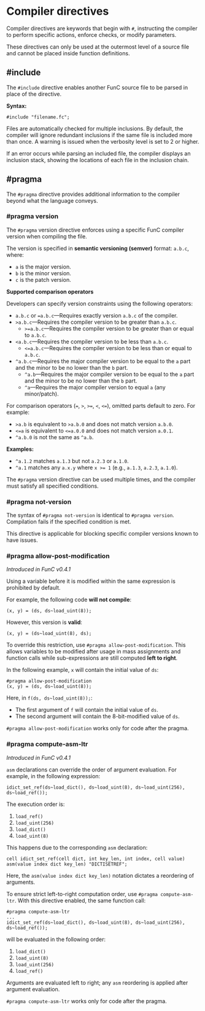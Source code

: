 
# Compiler directives

Compiler directives are keywords that begin with `#`, instructing the compiler to perform specific actions, enforce checks, or modify parameters.

These directives can only be used at the outermost level of a source file and cannot be placed inside function definitions.

## #include

The `#include` directive enables another FunC source file to be parsed in place of the directive.

**Syntax:**

```func
#include "filename.fc";
```

Files are automatically checked for multiple inclusions. By default, the compiler will ignore redundant inclusions if the same file is included more than once. A warning is issued when the verbosity level is set to 2 or higher.

If an error occurs while parsing an included file, the compiler displays an inclusion stack, showing the locations of each file in the inclusion chain.

## #pragma

The `#pragma` directive provides additional information to the compiler beyond what the language conveys.

### #pragma version

The `#pragma` version directive enforces using a specific FunC compiler version when compiling the file.

The version is specified in **semantic versioning (semver)** format: `a.b.c`, where:

- `a` is the major version.
- `b` is the minor version.
- `c` is the patch version.

**Supported comparison operators**

Developers can specify version constraints using the following operators:

- `a.b.c` or `=a.b.c`—Requires exactly version `a.b.c` of the compiler.
- `>a.b.c`—Requires the compiler version to be greater than `a.b.c`.
  - `>=a.b.c`—Requires the compiler version to be greater than or equal to `a.b.c`.
- `<a.b.c`—Requires the compiler version to be less than `a.b.c`.
  - `<=a.b.c`—Requires the compiler version to be less than or equal to `a.b.c`.
- `^a.b.c`—Requires the major compiler version to be equal to the `a` part and the minor to be no lower than the `b` part.
  - `^a.b`—Requires the major compiler version to be equal to the `a` part and the minor to be no lower than the `b` part.
  - `^a`—Requires the major compiler version to equal `a` (any minor/patch).

For comparison operators (`=`, `>`, `>=`, `<`, `<=`), omitted parts default to zero.
For example:

- `>a.b` is equivalent to `>a.b.0` and does not match version `a.b.0`.
- `<=a` is equivalent to `<=a.0.0` and does not match version `a.0.1`.
- `^a.b.0` is not the same as `^a.b`.

**Examples:**

- `^a.1.2` matches `a.1.3` but not `a.2.3` or `a.1.0`.
- `^a.1` matches any `a.x.y` where `x >= 1` (e.g., `a.1.3`, `a.2.3`, `a.1.0`).

The `#pragma` version directive can be used multiple times, and the compiler must satisfy all specified conditions.

### #pragma not-version

The syntax of `#pragma not-version` is identical to `#pragma version`. Compilation fails if the specified condition is met.

This directive is applicable for blocking specific compiler versions known to have issues.

### #pragma allow-post-modification

_Introduced in FunC v0.4.1_

Using a variable before it is modified within the same expression is prohibited by default.

For example, the following code **will not compile**:

```func
(x, y) = (ds, ds~load_uint(8));
```

However, this version is **valid**:

```func
(x, y) = (ds~load_uint(8), ds);
```

To override this restriction, use `#pragma allow-post-modification`. This allows variables to be modified after usage in mass assignments and function calls while sub-expressions are still computed **left to right**.

In the following example, `x` will contain the initial value of `ds`:

```func
#pragma allow-post-modification
(x, y) = (ds, ds~load_uint(8));
```

Here, in `f(ds, ds~load_uint(8));`:

- The first argument of `f` will contain the initial value of `ds`.
- The second argument will contain the 8-bit-modified value of `ds`.

`#pragma allow-post-modification` works only for code after the pragma.

### #pragma compute-asm-ltr

_Introduced in FunC v0.4.1_

`asm` declarations can override the order of argument evaluation. For example, in the following expression:

```func
idict_set_ref(ds~load_dict(), ds~load_uint(8), ds~load_uint(256), ds~load_ref());
```

The execution order is:

1. `load_ref()`
2. `load_uint(256)`
3. `load_dict()`
4. `load_uint(8)`

This happens due to the corresponding `asm` declaration:

```func
cell idict_set_ref(cell dict, int key_len, int index, cell value) asm(value index dict key_len) "DICTISETREF";
```

Here, the `asm(value index dict key_len)` notation dictates a reordering of arguments.

To ensure strict left-to-right computation order, use `#pragma compute-asm-ltr`. With this directive enabled, the same function call:

```func
#pragma compute-asm-ltr
...
idict_set_ref(ds~load_dict(), ds~load_uint(8), ds~load_uint(256), ds~load_ref());
```

will be evaluated in the following order:

1. `load_dict()`
2. `load_uint(8)`
3. `load_uint(256)`
4. `load_ref()`

Arguments are evaluated left to right; any `asm` reordering is applied after argument evaluation.

`#pragma compute-asm-ltr` works only for code after the pragma.

<Feedback />
